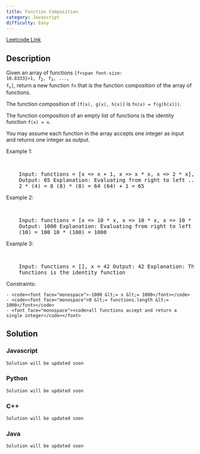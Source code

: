 ```yaml
---
title: Function Composition
category: Javascript
difficulty: Easy
---
```


<Callout>

[Leetcode Link](https://leetcode.com/problems/function-composition)

</Callout>

## Description

Given an array of functions <code>[f<span font-size: 10.8333}>1</span>, f<sub>2</sub>, f<sub>3</sub>, ..., f<sub>n</sub>]</code>, return a new function <code>fn</code> that is the function composition of the array of functions.

The function composition of <code>[f(x), g(x), h(x)]</code> is <code>fn(x) = f(g(h(x)))</code>.

The function composition of an empty list of functions is the identity function <code>f(x) = x</code>.

You may assume each function in the array accepts one integer as input and returns one integer as output.

Example 1:

<br />
<pre className="overflow-x-auto">
	Input: functions = [x =&gt; x + 1, x =&gt; x * x, x =&gt; 2 * x], x = 4
	Output: 65 Explanation: Evaluating from right to left ... Starting with x = 4.
	2 * (4) = 8 (8) * (8) = 64 (64) + 1 = 65
</pre>

Example 2:

<br />
<pre className="overflow-x-auto">
	Input: functions = [x =&gt; 10 * x, x =&gt; 10 * x, x =&gt; 10 * x], x = 1
	Output: 1000 Explanation: Evaluating from right to left ... 10 * (1) = 10 10 *
	(10) = 100 10 * (100) = 1000
</pre>

Example 3:

<br />
<pre className="overflow-x-auto">
	Input: functions = [], x = 42 Output: 42 Explanation: The composition of zero
	functions is the identity function
</pre>

Constraints:

    - <code><font face="monospace">-1000 &lt;= x &lt;= 1000</font></code>
    - <code><font face="monospace">0 &lt;= functions.length &lt;= 1000</font></code>
    - <font face="monospace"><code>all functions accept and return a single integer</code></font>

## Solution

### Javascript

```javascript
Solution will be updated soon
```

### Python

```python
Solution will be updated soon
```

### C++

```cpp
Solution will be updated soon
```

### Java

```java
Solution will be updated soon
```
